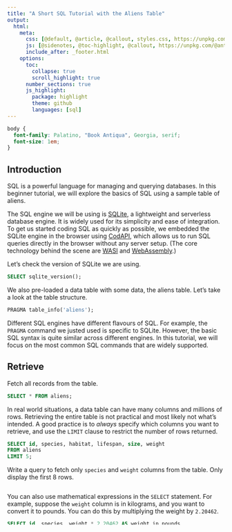 ```yaml
---
title: "A Short SQL Tutorial with the Aliens Table"
output:
  html:
    meta:
      css: [@default, @article, @callout, styles.css, https://unpkg.com/@antonz/codapi@0.19.10/dist/snippet.css]
      js: [@sidenotes, @toc-highlight, @callout, https://unpkg.com/@antonz/runno@0.6.1/dist/runno.js, https://unpkg.com/@antonz/codapi@0.19.10/dist/engine/wasi.js, https://unpkg.com/@antonz/codapi@0.19.10/dist/snippet.js]
      include_after: _footer.html
    options:
      toc: 
        collapse: true
        scroll_highlight: true
      number_sections: true
      js_highlight:
        package: highlight
        theme: github
        languages: [sql]
---
```


```css
body {
  font-family: Palatino, "Book Antiqua", Georgia, serif;
  font-size: 1em;
}
```

```{=html}
<script id="aliens-table" type="text/plain">
CREATE TABLE aliens (
    id INTEGER PRIMARY KEY,
    species TEXT NOT NULL,
    habitat TEXT NOT NULL,
    lifespan REAL,
    size TEXT,
    weight REAL
);

INSERT INTO aliens (species, habitat, lifespan, size, weight) VALUES
('Zentar', 'Jungle', 120.0, 'Large', 300.0),
('Gorlax', 'Desert', 85.0, 'Medium', 150.0),
('Vexor', 'Ocean', 95.0, 'Small', 50.0),
('Plutoid', 'Mountain', 150.0, 'Medium', 180.0),
('Zyphor', 'Jungle', 200.0, 'Large', 500.0),
('Xeltron', 'Desert', 75.0, 'Small', 40.0),
('Mentar', 'Jungle', 110.0, 'Medium', 280.0),
('Draknor', 'Ocean', 90.0, 'Small', 140.0),
('Seltrix', 'Desert', 130.0, 'Large', 320.0),
('Quorin', 'Mountain', 180.0, 'Medium', 400.0);

##CODE##
</script>
```

## Introduction

SQL is a powerful language for managing and querying databases. In this beginner tutorial, we will explore the basics of SQL using a sample table of aliens.

The SQL engine we will be using is [SQLite](https://www.sqlite.org/index.html), a lightweight and serverless database engine. It is widely used for its simplicity and ease of integration. To get us started coding SQL as quickly as possible, we embedded the SQLite engine in the browser using [CodAPI](https://codapi.org/), which allows us to run SQL queries directly in the browser without any server setup. (The core technology behind the scene are [WASI](https://wasi.dev/) and [WebAssembly](https://webassembly.org/).)

Let's check the version of SQLite we are using.

```sql
SELECT sqlite_version();
```
```{=html}
<codapi-snippet engine="wasi" sandbox="sqlite" editor="basic" template="#aliens-table"></codapi-snippet>
```

We also pre-loaded a data table with some data, the aliens table. Let's take a look at the table structure.

```sql
PRAGMA table_info('aliens');
```
```{=html}
<codapi-snippet engine="wasi" sandbox="sqlite" editor="basic" template="#aliens-table"></codapi-snippet>
```

Different SQL engines have different flavours of SQL. For example, the `PRAGMA` command we justed used is specific to SQLite. However, the basic SQL syntax is quite similar across different engines. In this tutorial, we will focus on the most common SQL commands that are widely supported.

## Retrieve

Fetch all records from the table.

```sql
SELECT * FROM aliens;
```
```{=html}
<codapi-snippet engine="wasi" sandbox="sqlite" editor="basic" template="#aliens-table"></codapi-snippet>
```

In real world situations, a data table can have many columns and millions of rows. Retrieving the entire table is not practical and most likely not what's intended. A good practice is to *always* specify which columns you want to retrieve, and use the `LIMIT` clause to restrict the number of rows returned.

```sql
SELECT id, species, habitat, lifespan, size, weight
FROM aliens
LIMIT 5;
```
```{=html}
<codapi-snippet engine="wasi" sandbox="sqlite" editor="basic" template="#aliens-table"></codapi-snippet>
```

::: callout-exercise

Write a query to fetch only `species` and `weight` columns from the table. Only display the first 8 rows.

```sql


```
```{=html}
<codapi-snippet engine="wasi" sandbox="sqlite" editor="basic" template="#aliens-table"></codapi-snippet>
```
:::

You can also use mathematical expressions in the `SELECT` statement. For example, suppose the `weight` column is in kilograms, and you want to convert it to pounds. You can do this by multiplying the weight by `2.20462`.

```sql
SELECT id, species, weight * 2.20462 AS weight_in_pounds
FROM aliens
LIMIT 5;
```
```{=html}
<codapi-snippet engine="wasi" sandbox="sqlite" editor="basic" template="#aliens-table"></codapi-snippet>
```

::: callout-exercise

Suppose the `lifespan` column is in years, and you want to convert it to days. Write a query to do this.

```sql


```
```{=html}
<codapi-snippet engine="wasi" sandbox="sqlite" editor="basic" template="#aliens-table"></codapi-snippet>
```
:::


## Filter

Find all `Jungle` aliens. Display only `id`, `species`, and `habitat` columns.

```sql
SELECT id, species, habitat
FROM aliens 
WHERE habitat = 'Jungle';
```

```{=html}
<codapi-snippet engine="wasi" sandbox="sqlite" editor="basic" template="#aliens-table"></codapi-snippet>
```

::: callout-exercise

Write a query to find all aliens that weigh more than `200` units and are `Large` in size. Display only `id`, `species`, `weight` and `size` columns.

```sql
--- hint: use the AND operator to combine multiple conditions


```
```{=html}
<codapi-snippet engine="wasi" sandbox="sqlite" editor="basic" template="#aliens-table"></codapi-snippet>
```
:::


## Sort

Sort aliens by `lifespan` in descending order. Display only `id`, `species`, and `lifespan` columns.

```sql
SELECT id, species, lifespan
FROM aliens
ORDER BY lifespan DESC;
```
```{=html}
<codapi-snippet engine="wasi" sandbox="sqlite" editor="basic" template="#aliens-table"></codapi-snippet>
```

::: callout-exercise

Write a query to sort aliens by `size` in ascending order.

```sql
--- hint: the default sort order is ascending


```
```{=html}
<codapi-snippet engine="wasi" sandbox="sqlite" editor="basic" template="#aliens-table"></codapi-snippet>
```
:::

::: callout-exercise

Write a query to sort all `Large` aliens by `weight` in descending order.

```sql
--- hint: use the WHERE clause before the ORDER BY clause


```
```{=html}
<codapi-snippet engine="wasi" sandbox="sqlite" editor="basic" template="#aliens-table"></codapi-snippet>
```
:::

## Aggregate

Find out how many aliens exist in each habitat. 

```sql
SELECT habitat, count(*) AS count
FROM aliens
GROUP BY habitat;
```
```{=html}
<codapi-snippet engine="wasi" sandbox="sqlite" editor="basic" template="#aliens-table"></codapi-snippet>
```

::: callout-exercise

Write a query to Find out how many aliens exist in each `habitat` and `size`.


```sql
--- hint: use the GROUP BY clause with multiple columns separated by commas


```
```{=html}
<codapi-snippet engine="wasi" sandbox="sqlite" editor="basic" template="#aliens-table"></codapi-snippet>
```

:::

::: callout-exercise

Write a query to find the average `lifespan` of aliens in each `size`.


```sql
--- hint: use the avg() function


```
```{=html}
<codapi-snippet engine="wasi" sandbox="sqlite" editor="basic" template="#aliens-table"></codapi-snippet>
```
:::


## Filter After Aggregation

You can also filter the results of an aggregate function using the `HAVING` clause. For example, let's find the average `lifespan` of aliens in each `habitat`, but only for habitats with more than 2 aliens.

```sql
SELECT habitat, count(*) AS count, avg(lifespan) AS avg_lifespan
FROM aliens
GROUP BY habitat
HAVING count(*) > 2;
```
```{=html}
<codapi-snippet engine="wasi" sandbox="sqlite" editor="basic" template="#aliens-table"></codapi-snippet>
```

:::

::: callout-exercise

Write a query to find the average `lifespan` of aliens in each `size`, and display only those sizes with an average `lifespan` greater than `100`. 


```sql


```
```{=html}
<codapi-snippet engine="wasi" sandbox="sqlite" editor="basic" template="#aliens-table"></codapi-snippet>
```
:::

## Join

You may want to combine data from multiple tables. For example, suppose we have another table called `planets` that contains information about the planets where the aliens come from. We can use various `JOIN` operations to combine the two tables.

Let's first create the `planets` table and insert some data. It's not the focus of this tutorial, so we will not go into details.

```sql
CREATE TABLE planets (
    id INTEGER PRIMARY KEY,
    planet_name TEXT NOT NULL,
    dominant_species TEXT
);

INSERT INTO planets (planet_name, dominant_species) VALUES
('Xyphos-3', 'Zentar'),
('Draxis-9', 'Gorlax'),
('Oceara', 'Draknor'),
('Zentara', 'Mentar'),
('Quorania', 'Quorin'),
('Nebulon-5', NULL); -- A planet without a dominant species;
```
```{=html}
<codapi-snippet id="planets-table" engine="wasi" sandbox="sqlite" editor="basic" template="#aliens-table"></codapi-snippet>
```

Let's take a look at the `planets` table we just created.

```sql
SELECT * FROM planets;
```
```{=html}
<codapi-snippet engine="wasi" sandbox="sqlite" editor="basic" template="#aliens-table" depends-on="planets-table"></codapi-snippet>
```

### Inner Join

A `JOIN` or `INNER JOIN` returns only the records that have matching values in both tables. In this case, we can join the aliens and planets tables on the `species` column from the aliens table and the `dominant_species` column from the planets table.

```sql
SELECT aliens.species, aliens.habitat, planets.planet_name 
FROM aliens
JOIN planets ON aliens.species = planets.dominant_species;
```
```{=html}
<codapi-snippet engine="wasi" sandbox="sqlite" editor="basic" template="#aliens-table" depends-on="planets-table"></codapi-snippet>
```

### Left Join

Now, let's use a `LEFT JOIN` to combine the two tables. A `LEFT JOIN` returns all records from the left table and the matched records from the right table. If there is no match, NULL values are returned for columns from the right table.

For example, take `aliens` table as the left table and `planets` table as the right table. We can join them on the `species` column from the `aliens` table and the `dominant_species` column from the `planets` table. In that way, we find all aliens and their corresponding planets. Note that some aliens may not have a corresponding planet discovered, so we will get NULL values for those aliens.

```sql
SELECT aliens.species, aliens.habitat, planets.planet_name 
FROM aliens
LEFT JOIN planets ON aliens.species = planets.dominant_species;
```
```{=html}
<codapi-snippet engine="wasi" sandbox="sqlite" editor="basic" template="#aliens-table" depends-on="planets-table"></codapi-snippet>
```

::: callout-exercise

Write a query to join the aliens and planets tables. This time, take the `planets` table as the left table and the `aliens` table as the right table. Think about what the result will look like before running the query.

```sql


```
```{=html}
<codapi-snippet engine="wasi" sandbox="sqlite" editor="basic" template="#aliens-table" depends-on="planets-table"></codapi-snippet>
```
:::


## Conclusion

In this tutorial, we covered the basics of SQL using a sample aliens table. We learned how to retrieve, filter, sort, and aggregate data, as well as how to join multiple tables. These are fundamental skills that will help you work with databases effectively.
